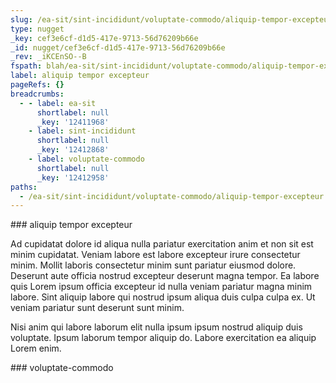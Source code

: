 ```yaml
---
slug: /ea-sit/sint-incididunt/voluptate-commodo/aliquip-tempor-excepteur
type: nugget
_key: cef3e6cf-d1d5-417e-9713-56d76209b66e
_id: nugget/cef3e6cf-d1d5-417e-9713-56d76209b66e
_rev: _iKCEnSO--B
fspath: blah/ea-sit/sint-incididunt/voluptate-commodo/aliquip-tempor-excepteur.md
label: aliquip tempor excepteur
pageRefs: {}
breadcrumbs:
  - - label: ea-sit
      shortlabel: null
      _key: '12411968'
    - label: sint-incididunt
      shortlabel: null
      _key: '12412868'
    - label: voluptate-commodo
      shortlabel: null
      _key: '12412958'
paths:
  - /ea-sit/sint-incididunt/voluptate-commodo/aliquip-tempor-excepteur
---
```


<NuggetArea>
<Nugget slug="/ea-sit/sint-incididunt/voluptate-commodo/aliquip-tempor-excepteur" type="nugget" _key="cef3e6cf-d1d5-417e-9713-56d76209b66e" _id="nugget/cef3e6cf-d1d5-417e-9713-56d76209b66e" _rev="_iKCEnSO--B" fspath="blah/ea-sit/sint-incididunt/voluptate-commodo/aliquip-tempor-excepteur.md" label="aliquip tempor excepteur" paths="/ea-sit/sint-incididunt/voluptate-commodo/aliquip-tempor-excepteur">
<NuggetBody>
### aliquip tempor excepteur

Ad cupidatat dolore id aliqua nulla pariatur exercitation anim et non sit est minim cupidatat. Veniam labore est labore excepteur irure consectetur minim. Mollit laboris consectetur minim sunt pariatur eiusmod dolore. Deserunt aute officia nostrud excepteur deserunt magna tempor. Ea labore quis Lorem ipsum officia excepteur id nulla veniam pariatur magna minim labore. Sint aliquip labore qui nostrud ipsum aliqua duis culpa culpa ex. Ut veniam pariatur sunt deserunt sunt minim.

Nisi anim qui labore laborum elit nulla ipsum ipsum nostrud aliquip duis voluptate. Ipsum laborum tempor aliquip do. Labore exercitation ea aliquip Lorem enim.

</NuggetBody>
<Breadcrumbs>
<Crumbs>
<Crumb _key="12411968" label="ea-sit" /><Crumb _key="12412868" label="sint-incididunt" /><Crumb _key="12412958" label="voluptate-commodo" />
</Crumbs>
</Breadcrumbs>
</Nugget>

<NuggetsInbound>
</NuggetsInbound>
<NuggetsOutbound>
</NuggetsOutbound>
</NuggetArea>
<PassagesInbound>
<Passage direction="inbound" type="passage" _key="12412958" _id="passage/12412958" _rev="_iKCEnSO--_" label="voluptate-commodo" passage="voluptate-commodo" fspath="blah/ea-sit/sint-incididunt/voluptate-commodo" paths="/ea-sit/sint-incididunt/voluptate-commodo" slug="/ea-sit/sint-incididunt/voluptate-commodo">
<NuggetBody>
### voluptate-commodo

</NuggetBody>
<Breadcrumbs>
<Crumbs>
<Crumb _key="12411968" label="ea-sit" /><Crumb _key="12412868" label="sint-incididunt" />
</Crumbs>
</Breadcrumbs>
</Passage>

</PassagesInbound>
<PassagesOutbound>
</PassagesOutbound>
